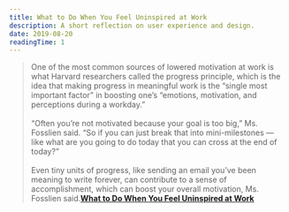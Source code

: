 ```yaml
---
title: What to Do When You Feel Uninspired at Work
description: A short reflection on user experience and design.
date: 2019-08-20
readingTime: 1
---
```


>One of the most common sources of lowered motivation at work is what Harvard researchers called the progress principle, which is the idea that making progress in meaningful work is the “single most important factor” in boosting one’s “emotions, motivation, and perceptions during a workday.”
<br /><br />
“Often you’re not motivated because your goal is too big,” Ms. Fosslien said. “So if you can just break that into mini-milestones — like what are you going to do today that you can cross at the end of today?”
<br /><br />
Even tiny units of progress, like sending an email you’ve been meaning to write forever, can contribute to a sense of accomplishment, which can boost your overall motivation, Ms. Fosslien said.**[What to Do When You Feel Uninspired at Work](https://www.nytimes.com/2019/08/12/smarter-living/what-to-do-when-you-feel-uninspired-at-work.html)**